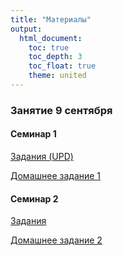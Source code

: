 ```yaml
---
title: "Материалы"
output: 
  html_document:
    toc: true
    toc_depth: 3
    toc_float: true
    theme: united
---
```

### Занятие 9 сентября 
 
#### Семинар 1
 
<a href="psy_seminar1_UPD.pdf" title=>Задания (UPD)</a>

<a href="psy_hw1_2020.pdf" title=>Домашнее задание 1</a>

#### Семинар 2

<a href="psy_seminar_2.pdf" title=>Задания </a>

<a href="psy_hw2.pdf" title=>Домашнее задание 2</a>

